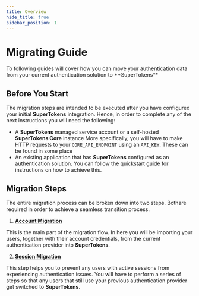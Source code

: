 ```yaml
---
title: Overview 
hide_title: true
sidebar_position: 1
---
```



# Migrating Guide

<DescriptionText>
  To following guides will cover how you can move your authentication data from your current authentication solution to **SuperTokens** 
</DescriptionText>

<Separator />

## Before You Start

The migration steps are intended to be executed after you have configured your initial **SuperTokens** integration.
Hence, in order to complete any of the next instructions you will need the following:
- A **SuperTokens** managed service account or a self-hosted **SuperTokens Core** instance
More specifically, you will have to make HTTP requests to your `CORE_API_ENDPOINT` using an `API_KEY`. These can be found in some place
- An existing application that has **SuperTokens** configured as an authentication solution. You can follow the quickstart guide for instructions on how to achieve this.


## Migration Steps

The entire migration process can be broken down into two steps.
Bothare required in order to achieve a seamless transition process. 

1. [**Account Migration**](/docs/migration/account-migration/overview)

This is the main part of the migration flow.
In here you will be importing your users, together with their account credentials, from the current authentication provider into **SuperTokens**.

2. [**Session Migration**](/docs/migration/session-migration)

This step helps you to prevent any users with active sessions from experiencing authentication issues.
You will have to perform a series of steps so that any users that still use your previous authentication provider get switched to **SuperTokens**.


